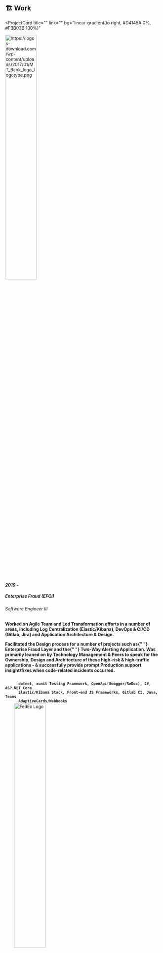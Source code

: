 ## 🏗️ Work

<ProjectCard
  title=""
  link=""
  bg="linear-gradient(to right, #D4145A 0%, #FBB03B 100%)"
>
  <img
    src="https://logos-download.com/wp-content/uploads/2017/01/MT_Bank_logo_logotype.png"
    alt="https://logos-download.com/wp-content/uploads/2017/01/MT_Bank_logo_logotype.png"
    style="width:45%;"
  />
  <p>
    <b>
      <i> 2019 - </i>
    </b>
  </p>
  <h5>
    <b>Enterprise Fraud (EFCI)</b>
  </h5>
  <h6>
    <i>Software Engineer III</i>
  </h6>
  <div>
    <p>
      <strong>
        Worked on Agile Team and Led Transformation efforts in a number of
        areas, including Log Centralization (Elastic/Kibana), DevOps & CI/CD
        (Gitlab, Jira) and Application Architecture & Design.
      </strong>
    </p>
    <p>
      <strong>
        Facilitated the Design process for a number of projects such as{" "}
        <b>Enterprise Fraud Layer</b> and the{" "}
        <b>Two-Way Alerting Application</b>. Was primarily leaned on by
        Technology Management & Peers to speak for the Ownership, Design and
        Architecture of these high-risk & high-traffic applications - &
        successfully provide prompt Production support insight/fixes when
        code-related incidents occurred.
      </strong>
    </p>
  </div>
  <b>
    <code>
      dotnet, xunit Testing Framework, OpenApi(Swagger/ReDoc), C#, ASP.NET Core
      Elastic/Kibana Stack, Front-end JS Frameworks, Gitlab CI, Java, Teams
      AdaptiveCards/Webhooks
    </code>
  </b>
</ProjectCard>
<ProjectCard title="" bg="linear-gradient(to right, #009245 0%, #FCEE21 100%)">
  <img
    src="https://cdn.usbrandcolors.com/images/logos/fedex-logo.svg"
    alt="FedEx Logo"
    style="width:45%;"
  />
  <p>
    <b>
      <i> 2015 - 2019 </i>
    </b>
  </p>
  <h5>
    <b>Logistics / Trade Networks</b>
  </h5>
  <h6>
    <i>Programmer Analyst</i>
  </h6>
  <p>
    <strong>
      Worked as Junior developer and later Programer Analyst on TradeRate
      logistics Java application. Got early exposure and training to SaFE -
      Scaled Agile Framework - and coded back-end systems while also getting
      introductory knowledge into DevSecOps and CI/CD Best Practices and
      standards.
    </strong>
  </p>
  <b>
    <code>Java, Scaled Agile Framework, Angular</code>
  </b>
</ProjectCard>
